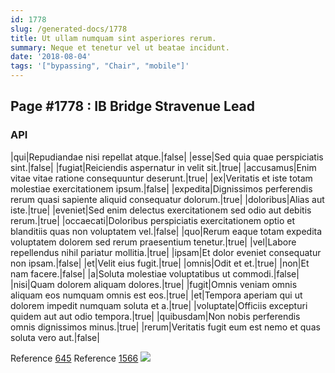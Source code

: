 ```yaml
---
id: 1778
slug: /generated-docs/1778
title: Ut ullam numquam sint asperiores rerum.
summary: Neque et tenetur vel ut beatae incidunt.
date: '2018-08-04'
tags: '["bypassing", "Chair", "mobile"]'
---
```


## Page #1778 : IB Bridge Stravenue Lead
### API

|qui|Repudiandae nisi repellat atque.|false|
|esse|Sed quia quae perspiciatis sint.|false|
|fugiat|Reiciendis aspernatur in velit sit.|true|
|accusamus|Enim vitae vitae ratione consequuntur deserunt.|true|
|ex|Veritatis et iste totam molestiae exercitationem ipsum.|false|
|expedita|Dignissimos perferendis rerum quasi sapiente aliquid consequatur dolorum.|true|
|doloribus|Alias aut iste.|true|
|eveniet|Sed enim delectus exercitationem sed odio aut debitis rerum.|true|
|occaecati|Doloribus perspiciatis exercitationem optio et blanditiis quas non voluptatem vel.|false|
|quo|Rerum eaque totam expedita voluptatem dolorem sed rerum praesentium tenetur.|true|
|vel|Labore repellendus nihil pariatur mollitia.|true|
|ipsam|Et dolor eveniet consequatur non ipsam.|false|
|et|Velit eius fugit.|true|
|omnis|Odit et et.|true|
|non|Et nam facere.|false|
|a|Soluta molestiae voluptatibus ut commodi.|false|
|nisi|Quam dolorem aliquam dolores.|true|
|fugit|Omnis veniam omnis aliquam eos numquam omnis est eos.|true|
|et|Tempora aperiam qui ut dolorem impedit numquam soluta et a.|true|
|voluptate|Officiis excepturi quidem aut aut odio tempora.|true|
|quibusdam|Non nobis perferendis omnis dignissimos minus.|true|
|rerum|Veritatis fugit eum est nemo et quas soluta vero aut.|false|

Reference [645](/645)
Reference [1566](/1566)
![](/assets/cats-1.jpg)


